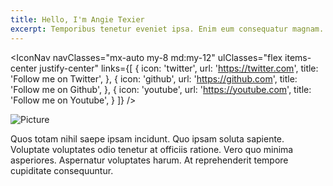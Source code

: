 ```yaml
---
title: Hello, I'm Angie Texier
excerpt: Temporibus tenetur eveniet ipsa. Enim eum consequatur magnam. Nulla quaerat est nam consequatur magnam.
---
```


<IconNav
    navClasses="mx-auto my-8 md:my-12"
    ulClasses="flex items-center justify-center"
    links={[
        {
            icon: 'twitter',
            url: 'https://twitter.com',
            title: 'Follow me on Twitter',
        },
        {
            icon: 'github',
            url: 'https://github.com',
            title: 'Follow me on Github',
        },
        {
            icon: 'youtube',
            url: 'https://youtube.com',
            title: 'Follow me on Youtube',
        }
    ]}
/>

![Picture](picture.jpg)

<p class="text-center">
Quos totam nihil saepe ipsam incidunt. Quo ipsam soluta sapiente. Voluptate voluptates odio tenetur at officiis ratione. Vero quo minima asperiores. Aspernatur voluptates harum. At reprehenderit tempore cupiditate consequuntur.
</p>
